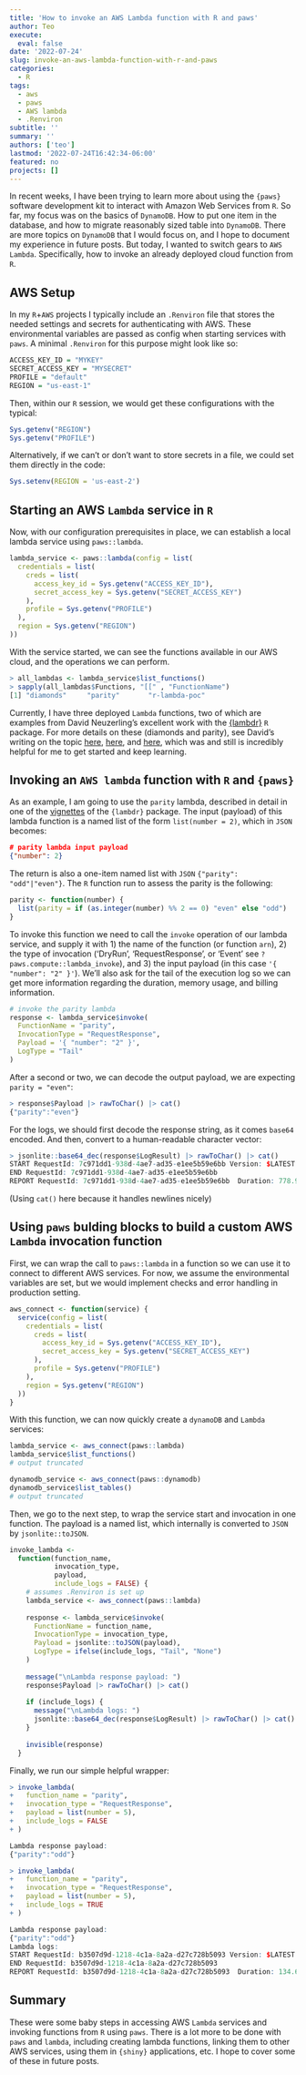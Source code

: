 ```yaml
---
title: 'How to invoke an AWS Lambda function with R and paws'
author: Teo
execute:
  eval: false
date: '2022-07-24'
slug: invoke-an-aws-lambda-function-with-r-and-paws
categories:
  - R
tags:
  - aws
  - paws
  - AWS lambda
  - .Renviron
subtitle: ''
summary: ''
authors: ['teo']
lastmod: '2022-07-24T16:42:34-06:00'
featured: no
projects: []
---
```


In recent weeks, I have been trying to learn more about using the `{paws}` software development kit to
interact with Amazon Web Services from `R`. So far, my focus was on the basics of `DynamoDB`. How
to put one item in the database, and how to migrate reasonably sized table into `DynamoDB`. There are 
more topics on `DynamoDB` that I would focus on, and I hope to document my experience in future posts.
But today, I wanted to switch gears to `AWS Lambda`. Specifically, how to invoke an already deployed 
cloud function from `R`. 

## AWS Setup

In my `R`+`AWS` projects I typically include an `.Renviron` file that stores the 
needed settings and secrets for authenticating with AWS. These environmental variables
are passed as config when starting services with `paws`. A minimal `.Renviron` for 
this purpose might look like so:

```r
ACCESS_KEY_ID = "MYKEY"
SECRET_ACCESS_KEY = "MYSECRET"
PROFILE = "default"
REGION = "us-east-1"
```

Then, within our `R` session, we would get these configurations with the typical:

```r
Sys.getenv("REGION")
Sys.getenv("PROFILE")
```

Alternatively, if we can't or don't want to store secrets in a file, we could set 
them directly in the code:

```r
Sys.setenv(REGION = 'us-east-2')
```

## Starting an AWS `Lambda` service in `R`

Now, with our configuration prerequisites in place, we can establish a local lambda 
service using `paws::lambda`. 

```r
lambda_service <- paws::lambda(config = list(
  credentials = list(
    creds = list(
      access_key_id = Sys.getenv("ACCESS_KEY_ID"),
      secret_access_key = Sys.getenv("SECRET_ACCESS_KEY")
    ),
    profile = Sys.getenv("PROFILE")
  ),
  region = Sys.getenv("REGION")
))
```

With the service started, we can see the functions available in our AWS cloud, and the
operations we can perform.

```r
> all_lambdas <- lambda_service$list_functions()
> sapply(all_lambdas$Functions, "[[" , "FunctionName")
[1] "diamonds"     "parity"       "r-lambda-poc"
```

Currently, I have three deployed `Lambda` functions, two of which are examples from 
David Neuzerling's excellent work with the [{lambdr}](https://lambdr.mdneuzerling.com/) 
`R` package. For more details on these (diamonds and parity), see David's writing on the topic [here](https://mdneuzerling.com/post/serverless-on-demand-parametrised-r-markdown-reports-with-aws-lambda/),
[here](https://mdneuzerling.com/post/r-on-aws-lambda-with-containers/), and 
[here](https://lambdr.mdneuzerling.com/articles/lambda-runtime-in-container.html), 
which was and still is incredibly helpful for me to get started and keep learning.

## Invoking an `AWS lambda` function with `R` and `{paws}`

As an example, I am going to use the `parity` lambda, described in detail in 
one of the [vignettes](https://lambdr.mdneuzerling.com/articles/lambda-runtime-in-container.html) 
of the `{lambdr}` package. The input (payload) of this lambda function is a named list of the form 
`list(number = 2)`, which in `JSON` becomes:

```json
# parity lambda input payload
{"number": 2}
```

The return is also a one-item named list with `JSON` `{"parity": "odd"|"even"}`. The `R` function
run to assess the parity is the following:

```r
parity <- function(number) {
  list(parity = if (as.integer(number) %% 2 == 0) "even" else "odd")
}
```

To invoke this function we need to call the `invoke` operation of our lambda service,
and supply it with 1) the name of the function (or function `arn`), 2) the type of 
invocation ('DryRun', 'RequestResponse', or 'Event' see `?paws.compute::lambda_invoke`), 
and 3) the input payload  (in this case `'{ "number": "2" }'`). We'll also ask for 
the tail of the execution log so we can get more information regarding the duration, 
memory usage, and billing information. 

```r
# invoke the parity lambda
response <- lambda_service$invoke(
  FunctionName = "parity",
  InvocationType = "RequestResponse",
  Payload = '{ "number": "2" }',
  LogType = "Tail"
)
```

After a second or two, we can decode the output payload, we are expecting `parity = "even"`:

```r
> response$Payload |> rawToChar() |> cat()
{"parity":"even"}
```

For the logs, we should first decode the response string, as it comes `base64` encoded. And then,
convert to a human-readable character vector:

```r
> jsonlite::base64_dec(response$LogResult) |> rawToChar() |> cat()
START RequestId: 7c971dd1-938d-4ae7-ad35-e1ee5b59e6bb Version: $LATEST
END RequestId: 7c971dd1-938d-4ae7-ad35-e1ee5b59e6bb
REPORT RequestId: 7c971dd1-938d-4ae7-ad35-e1ee5b59e6bb	Duration: 778.92 ms	Billed Duration: 3002 ms	Memory Size: 128 MB	Max Memory Used: 98 MB	Init Duration: 2222.94 ms
```

(Using `cat()` here because it handles newlines nicely)

## Using `paws` bulding blocks to build a custom AWS `Lambda` invocation function

First, we can wrap the call to `paws::lambda` in a function so we can use it to connect
to different AWS services. For now, we assume the environmental variables are set, but
we would implement checks and error handling in production setting.

```r
aws_connect <- function(service) {
  service(config = list(
    credentials = list(
      creds = list(
        access_key_id = Sys.getenv("ACCESS_KEY_ID"),
        secret_access_key = Sys.getenv("SECRET_ACCESS_KEY")
      ),
      profile = Sys.getenv("PROFILE")
    ),
    region = Sys.getenv("REGION")
  ))
}
```

With this function, we can now quickly create a `dynamoDB` and `Lambda` services:

```r
lambda_service <- aws_connect(paws::lambda)
lambda_service$list_functions()
# output truncated

dynamodb_service <- aws_connect(paws::dynamodb)
dynamodb_service$list_tables()
# output truncated
```

Then, we go to the next step, to wrap the service start and invocation in one function. The
payload is a named list, which internally is converted to `JSON` by `jsonlite::toJSON`.

```r
invoke_lambda <-
  function(function_name,
           invocation_type,
           payload,
           include_logs = FALSE) {
    # assumes .Renviron is set up
    lambda_service <- aws_connect(paws::lambda)
    
    response <- lambda_service$invoke(
      FunctionName = function_name,
      InvocationType = invocation_type,
      Payload = jsonlite::toJSON(payload),
      LogType = ifelse(include_logs, "Tail", "None")
    )
    
    message("\nLambda response payload: ")
    response$Payload |> rawToChar() |> cat()
    
    if (include_logs) {
      message("\nLambda logs: ")
      jsonlite::base64_dec(response$LogResult) |> rawToChar() |> cat()
    }
    
    invisible(response)
  }

```

Finally, we run our simple helpful wrapper:

```r
> invoke_lambda(
+   function_name = "parity",
+   invocation_type = "RequestResponse",
+   payload = list(number = 5),
+   include_logs = FALSE
+ )

Lambda response payload: 
{"parity":"odd"}

> invoke_lambda(
+   function_name = "parity",
+   invocation_type = "RequestResponse",
+   payload = list(number = 5),
+   include_logs = TRUE
+ )

Lambda response payload: 
{"parity":"odd"}
Lambda logs: 
START RequestId: b3507d9d-1218-4c1a-8a2a-d27c728b5093 Version: $LATEST
END RequestId: b3507d9d-1218-4c1a-8a2a-d27c728b5093
REPORT RequestId: b3507d9d-1218-4c1a-8a2a-d27c728b5093	Duration: 134.67 ms	Billed Duration: 135 ms	Memory Size: 128 MB	Max Memory Used: 101 MB

```

## Summary

These were some baby steps in accessing AWS `Lambda` services and invoking functions 
from `R` using `paws`. There is a lot more to be done with `paws` and `lambda`, 
including creating lambda functions, linking them to other AWS services, using them
in `{shiny}` applications, etc. I hope to cover some of these in future posts.